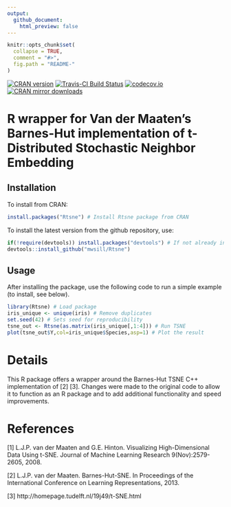 ```yaml
---
output:
  github_document:
    html_preview: false
---
```


<!-- README.md is generated from README.Rmd. Please edit that file -->

```r
knitr::opts_chunk$set(
  collapse = TRUE,
  comment = "#>",
  fig.path = "README-"
)
```
[![CRAN version](http://www.r-pkg.org/badges/version/Rtsne)](https://cran.r-project.org/package=Rtsne/)
[![Travis-CI Build Status](https://travis-ci.org/jkrijthe/Rtsne.png?branch=master)](https://travis-ci.org/jkrijthe/Rtsne)
[![codecov.io](https://codecov.io/github/jkrijthe/Rtsne/coverage.svg?branch=master)](https://codecov.io/github/jkrijthe/Rtsne?branch=master)
[![CRAN mirror downloads](http://cranlogs.r-pkg.org/badges/Rtsne)](https://cran.r-project.org/package=Rtsne/)


# R wrapper for Van der Maaten's Barnes-Hut implementation of t-Distributed Stochastic Neighbor Embedding 

## Installation

To install from CRAN:
```r
install.packages("Rtsne") # Install Rtsne package from CRAN
```
To install the latest version from the github repository, use:
```r
if(!require(devtools)) install.packages("devtools") # If not already installed
devtools::install_github("mwsill/Rtsne")
```


## Usage
After installing the package, use the following code to run a simple example (to install, see below).
```r
library(Rtsne) # Load package
iris_unique <- unique(iris) # Remove duplicates
set.seed(42) # Sets seed for reproducibility
tsne_out <- Rtsne(as.matrix(iris_unique[,1:4])) # Run TSNE
plot(tsne_out$Y,col=iris_unique$Species,asp=1) # Plot the result
```


# Details
This R package offers a wrapper around the Barnes-Hut TSNE C++ implementation of [2] [3]. Changes were made to the original code to allow it to function as an R package and to add additional functionality and speed improvements.

# References
[1] L.J.P. van der Maaten and G.E. Hinton. Visualizing High-Dimensional Data Using t-SNE. Journal of Machine Learning Research 9(Nov):2579-2605, 2008.

[2] L.J.P. van der Maaten. Barnes-Hut-SNE. In Proceedings of the International Conference on Learning Representations, 2013.

[3] http://homepage.tudelft.nl/19j49/t-SNE.html
